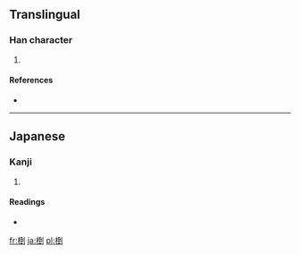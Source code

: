 ==Translingual==

===Han character===
{{Han char|rn=75|rad=木|as=08|sn=12|four=|canj=木一土弓 (DMGN)}}

# {{defn|Han|sort=木08}}

====References====
* {{Han ref|kx=0537.131|hdz=21229.071|uh=6921|ud=26913}}

----

==Japanese==

===Kanji===
{{ja-kanji|grade=|rs=木08}}

# {{defn|Japanese|sort=木08}}

====Readings====
* {{ja-readings|on=|kun=[[くぬぎ]] (kunugi)}}

[[fr:椡]]
[[ja:椡]]
[[pl:椡]]